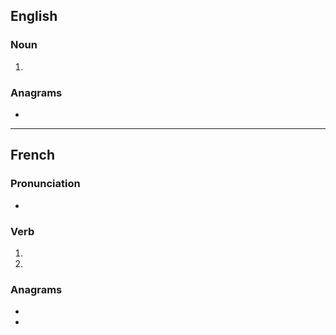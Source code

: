 ==English==

===Noun===
{{head|en|noun plural form}}

# {{plural of|lugeon|lang=en}}

===Anagrams===
* {{anagrams|en|lounges}}

----

==French==

===Pronunciation===
* {{IPA|lang=fr|/ly.ʒɔ̃/}}

===Verb===
{{fr-verb-form}}

# {{inflection of|luger||1|p|pres|indc|lang=fr}}
# {{inflection of|luger||1|p|impr|lang=fr}}

===Anagrams===
* {{l|fr|léguons}}
* {{l|fr|longues}}